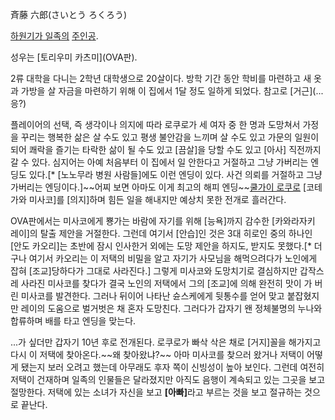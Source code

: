 斉藤 六郎(さいとう ろくろう)

[[하원기가 일족]]의 [[주인공]].

성우는 [토리우미 카츠미](OVA판).

2류 대학을 다니는 2학년 대학생으로 20살이다. 방학 기간 동안 학비를 마련하고 새 옷과 가방을 살 자금을 마련하기 위해 이 집에서 1달 정도 일하게 되었다. 참고로 [거근](...응?)

플레이어의 선택, 즉 생각이나 의지에 따라 로쿠로가 세 여자 중 한 명과 도망쳐서 가정을 꾸리는 행복한 삶은 살 수도 있고 평생 불안감을 느끼며 살 수도 있고 가문의 일원이 되어 쾌락을 즐기는 타락한 삶이 될 수도 있고 [끔살]을 당할 수도 있고 [아사] 직전까지 갈 수 있다. 심지어는 아예 처음부터 이 집에서 일 안한다고 거절하고 그냥 가버리는 엔딩도 있다.[* [노노무라 병원 사람들]에도 이런 엔딩이 있다. 사건 의뢰를 거절하고 그냥 가버리는 엔딩이다.]~~어찌 보면 아마도 이게 최고의 해피 엔딩~~[http://gall.dcgame.in/list.php?id=game_classic&no=1413399 쿨가이 로쿠로]  [코테가와 미사코]를 [의지]하며 힘든 일을 해내지만 예상치 못한 전개로 흘러간다.

OVA판에서는 미사코에게 뿅가는 바람에 자기를 위해 [능욕]까지 감수한 [카와라자키 레이]의 탈출 제안을 거절한다. 그런데 여기서 [안습]인 것은 3대 히로인 중의 하나인 [안도 카오리]는 초반에 잠시 인사한거 외에는 도망 제안을 하지도, 받지도 못했다.[* 더구나 여기서 카오리는 이 저택의 비밀을 알고 자기가 사모님을 해먹으려다가 노인에게 잡혀 [조교]당하다가 그대로 사라진다.] 그렇게 미사코와 도망치기로 결심하지만 갑작스레 사라진 미사코를 찾다가 결국 노인의 저택에서 그의 [조교]에 의해 완전히 맛이 가 버린 미사코를 발견한다. 그러나 뒤이어 나타난 슌스케에게 뒷통수를 얻어 맞고 붙잡혔지만 레이의 도움으로 벌거벗은 채 혼자 도망친다. 그러다가 갑자기 왠 정체불명의 누나와 합류하며 배를 타고 엔딩을 맞는다.




...가 싶더만 갑자기 10년 후로 전개된다. 로쿠로가 빠삭 삭은 채로 [거지]꼴을 해가지고 다시 이 저택에 찾아온다.~~왜 찾아왔냐?~~ 아마 미사코를 찾으러 왔거나 저택이 어떻게 됐는지 보러 오려고 했는데 아무래도 후자 쪽이 신빙성이 높아 보인다. 그런데 여전히 저택이 건재하며 일족의 인물들은 달라졌지만 아직도 음행이 계속되고 있는 그곳을 보고 절망한다. 저택에 있는 소녀가 자신을 보고 '''[아빠]'''라고 부르는 것을 보고 절규하는 것으로 끝난다. 

